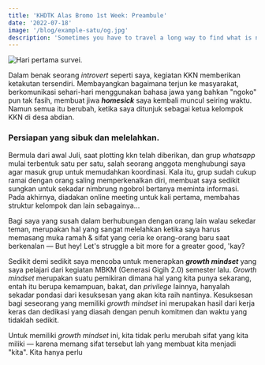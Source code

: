```yaml
---
title: 'KHDTK Alas Bromo 1st Week: Preambule'
date: '2022-07-18'
image: '/blog/example-satu/og.jpg'
description: 'Sometimes you have to travel a long way to find what is near...'
---
```


<Img src="/blog/example-satu/survei-pertama.jpg" alt="Hari pertama survei." />

Dalam benak seorang _introvert_ seperti saya, kegiatan KKN memberikan ketakutan tersendiri. Membayangkan bagaimana terjun ke masyarakat, berkomunikasi sehari-hari menggunakan bahasa jawa yang bahkan "ngoko" pun tak fasih, membuat jiwa **_homesick_** saya kembali muncul seiring waktu. Namun semua itu berubah, ketika saya ditunjuk sebagai ketua kelompok KKN di desa abdian.

### Persiapan yang sibuk dan melelahkan.

Bermula dari awal Juli, saat plotting kkn telah diberikan, dan grup _whatsapp_ mulai terbentuk satu per satu, salah seorang anggota menghubungi saya agar masuk grup untuk memudahkan koordinasi. Kala itu, grup sudah cukup ramai dengan orang saling memperkenalkan diri, membuat saya sedikit sungkan untuk sekadar nimbrung ngobrol bertanya meminta informasi. Pada akhirnya, diadakan online meeting untuk kali pertama, membahas struktur kelompok dan lain sebagainya...

Bagi saya yang susah dalam berhubungan dengan orang lain walau sekedar teman, merupakan hal yang sangat melelahkan ketika saya harus memasang muka ramah & sifat yang ceria ke orang-orang baru saat berkenalan — But hey! Let's struggle a bit more for a greater good, 'kay?

Sedikit demi sedikit saya mencoba untuk menerapkan **_growth mindset_** yang saya pelajari dari kegiatan MBKM (Generasi Gigih 2.0) semester lalu. _Growth mindset_ merupakan suatu pemikiran dimana hal yang kita punya sekarang, entah itu berupa kemampuan, bakat, dan _privilege_ lainnya, hanyalah sekadar pondasi dari kesuksesan yang akan kita raih nantinya. Kesuksesan bagi seseorang yang memiliki _growth mindset_ ini merupakan hasil dari kerja keras dan dedikasi yang diasah dengan penuh komitmen dan waktu yang tidaklah sedikit.

Untuk memiliki _growth mindset_ ini, kita tidak perlu merubah sifat yang kita miliki — karena memang sifat tersebut lah yang membuat kita menjadi "kita". Kita hanya perlu
